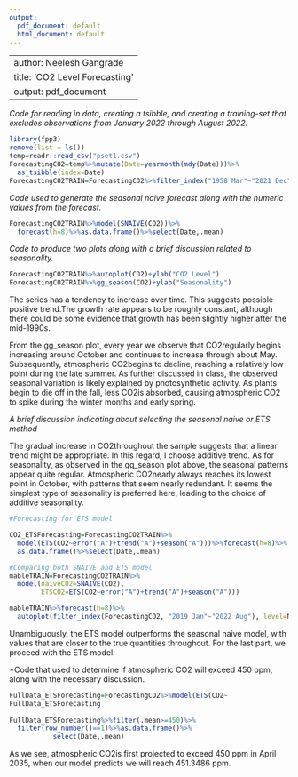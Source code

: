 ---
output:
  pdf_document: default
  html_document: default
---

---
author: Neelesh Gangrade
title: 'CO2 Level Forecasting'
output: pdf_document
---
*Code for reading in data, creating a tsibble, and creating a training-set that excludes observations from January 2022 through August 2022.*

```{r, message=FALSE}
library(fpp3)
remove(list = ls())
temp=readr::read_csv("pset1.csv")
ForecastingCO2=temp%>%mutate(Date=yearmonth(mdy(Date)))%>%
  as_tsibble(index=Date)
ForecastingCO2TRAIN=ForecastingCO2%>%filter_index("1958 Mar"~"2021 Dec")

```

*Code used to generate the seasonal naive forecast along with the numeric values from the forecast.*
```{r, message=FALSE}
ForecastingCO2TRAIN%>%model(SNAIVE(CO2))%>%
  forecast(h=8)%>%as.data.frame()%>%select(Date,.mean)

```

*Code to produce two plots along with a brief discussion related to seasonality.* 
```{r, message=FALSE}
ForecastingCO2TRAIN%>%autoplot(CO2)+ylab("CO2 Level")
ForecastingCO2TRAIN%>%gg_season(CO2)+ylab("Seasonality")

```
The series has a tendency to increase over time. This suggests possible positive trend.The growth rate appears to be roughly constant, although there could be some evidence that growth has been slightly higher after the mid-1990s.

From the gg_season plot, every year we observe that CO2regularly begins increasing around October and continues to increase through about May. Subsequently, atmospheric CO2begins to decline, reaching a relatively low point during the late summer. As further discussed in class, the observed seasonal variation is likely explained by photosynthetic activity. As plants begin to die off in the fall, less CO2is absorbed, causing atmospheric CO2 to spike during the winter months and early spring.



*A brief discussion indicating about selecting the seasonal naive or ETS method*

The gradual increase in CO2throughout the sample suggests that a linear trend might be appropriate. In this regard, I choose additive trend. As for seasonality, as observed in the gg_season plot above, the seasonal patterns appear quite regular. Atmospheric CO2nearly always reaches its lowest point
in October, with patterns that seem nearly redundant. It seems the simplest type of seasonality is preferred here, leading to the choice of additive seasonality. 
```{r, message=FALSE}
#Forecasting for ETS model

CO2_ETSForecasting=ForecastingCO2TRAIN%>%
  model(ETS(CO2~error("A")+trend("A")+season("A")))%>%forecast(h=8)%>%
  as.data.frame()%>%select(Date,.mean)

#Comparing both SNAIVE and ETS model
mableTRAIN=ForecastingCO2TRAIN%>%
  model(naiveCO2=SNAIVE(CO2),
        ETSCO2=ETS(CO2~error("A")+trend("A")+season("A")))

mableTRAIN%>%forecast(h=8)%>%
  autoplot(filter_index(ForecastingCO2, "2019 Jan"~"2022 Aug"), level=NULL)

```
Unambiguously, the ETS model outperforms the seasonal naive model, with values that are closer to the true quantities throughout. For the last part, we proceed with the ETS model.


*Code that used to determine if atmospheric CO2 will exceed 450 ppm, along with the necessary discussion.
```{r, message=FALSE}
FullData_ETSForecasting=ForecastingCO2%>%model(ETS(CO2~                                              error("A")+trend("A")+season("A")))%>%forecast(h=360)
FullData_ETSForecasting
  
FullData_ETSForecasting%>%filter(.mean>=450)%>%
  filter(row_number()==1)%>%as.data.frame()%>%
           select(Date,.mean)

```
As we see, atmospheric CO2is first projected to exceed 450 ppm in April 2035, when our model predicts we will reach 451.3486 ppm.
